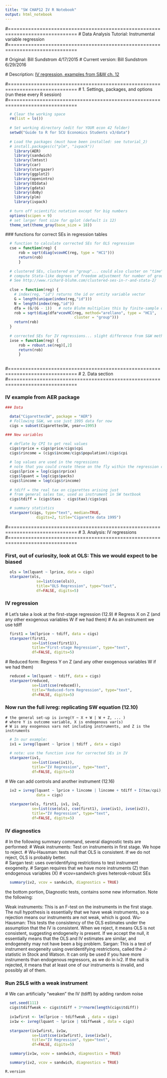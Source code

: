 ```yaml
---
title: "SW CHAP12 IV R Notebook"
output: html_notebook
---
```


#==============================================================================
#   Data Analysis Tutorial: Instrumental variable regression
#==============================================================================

  # Original: Bill Sundstrom 4/17/2015
  # Current version: Bill Sundstrom 6/29/2016
  
  # Description: [IV regression, examples from S&W ch. 12](http://rpubs.com/wsundstrom/t_ivreg)
  
  

#==============================================================================
#   1. Settings, packages, and options (run these every R session)
#==============================================================================


```r



  # Clear the working space
  rm(list = ls())
  
  # Set working directory (edit for YOUR econ 42 folder)
  setwd("Guide to R for SCU Economics Students v3/data")
  
  # Load the packages (must have been installed: see tutorial_2)
  # install.packages(c("plm", "ivpack"))
    library(AER)
    library(sandwich)
    library(lmtest)
    library(car)
    library(stargazer)
    library(ggplot2)
    library(openintro)
    library(OIdata)
    library(gdata)
    library(doBy)
    library(plm)
    library(ivpack)
  
  # turn off scientific notation except for big numbers
  options(scipen = 9)
  # set larger font size for qplot (default is 12)
  theme_set(theme_gray(base_size = 18))
```

 
  ### functions for correct SEs in regression tables


```r

  
  # function to calculate corrected SEs for OLS regression 
  cse = function(reg) {
      rob = sqrt(diag(vcovHC(reg, type = "HC1")))
      return(rob)
      }
  
  # clustered SEs, clustered on "group"... could also cluster on "time" 
  # compute Stata-like degrees of freedom adjustment for number of groups
  # See http://www.richard-bluhm.com/clustered-ses-in-r-and-stata-2/
  
  clse = function(reg) { 
    # index(reg, "id") returns the id or entity variable vector 
    G = length(unique(index(reg,"id")))
    N = length(index(reg,"id"))
    dfa = (G/(G - 1))   # note Bluhm multiplies this by finite-sample df adjustment
    rob = sqrt(diag(dfa*vcovHC(reg, method="arellano", type = "HC1", 
                               cluster = "group")))
    return(rob)
  }
  
  # corrected SEs for IV regressions... slight difference from S&W method
  ivse = function(reg) {
      rob = robust.se(reg)[,2]
      return(rob)
      }
  
```


#==============================================================================
#   2. Data section 
#==============================================================================

### IV example from AER package


```r

### Data

  data("CigarettesSW", package = "AER")
  # Following S&W, we use just 1995 data for now
  cigs = subset(CigarettesSW, year==1995)

### New variables

  # deflate by CPI to get real values
  cigs$rprice = cigs$price/cigs$cpi
  cigs$rincome = (cigs$income/cigs$population)/cigs$cpi 
  
  # log values are used in the regressions
  # note that you could create these on the fly within the regression commands
  cigs$lprice = log(cigs$rprice)
  cigs$lquant = log(cigs$packs)
  cigs$lincome = log(cigs$rincome)
  
  # tdiff = the real tax on cigarettes arising just 
  # from general sales tax, used as instrument in SW textbook
  cigs$tdiff = (cigs$taxs - cigs$tax)/cigs$cpi

  # summary statistics
  stargazer(cigs, type="text", median=TRUE,
              digits=2, title="Cigarette data 1995")
```









#==============================================================================
#   3. Analysis: IV regressions
#==============================================================================

### First, out of curiosity, look at OLS: This we would expect to be biased
 
```r
 
  ols = lm(lquant ~ lprice, data = cigs)  
  stargazer(ols,  
              se=list(cse(ols)),
              title="OLS Regression", type="text", 
              df=FALSE, digits=5)
```






### IV regression

  # Let's take a look at the first-stage regression (12.9)
  # Regress X on Z (and any other exogenous variables W if we had them)
  # As an instrument we use tdiff 
  
```r
  first1 = lm(lprice ~ tdiff, data = cigs)
  stargazer(first1,  
            se=list(cse(first1)),
            title="First-stage Regression", type="text", 
            df=FALSE, digits=5)
```


  
  # Reduced form: Regress Y on Z (and any other exogenous variables W if we had them)
  
```r
  reduced = lm(lquant ~ tdiff, data = cigs)
  stargazer(reduced,  
            se=list(cse(reduced)),
            title="Reduced-form Regression", type="text", 
            df=FALSE, digits=5)
```

### Now run the full ivreg: replicating SW equation (12.10) 
    # the general set-up is ivreg(Y ~ X + W | W + Z, ... )
    # where Y is outcome variable, X is endogenous var(s)
    # W is any exogenous vars not including instruments, and Z is the instruments
  
```r
  # In our example:
  iv1 = ivreg(lquant ~ lprice | tdiff , data = cigs)
    
  # note: use the function ivse for corrected SEs in IV
  stargazer(iv1, 
            se=list(ivse(iv1)),
            title="IV Regression", type="text", 
            df=FALSE, digits=5)

```

  
  # We can add controls and another instrument (12.16)
    
```r
  iv2 = ivreg(lquant ~ lprice + lincome | lincome + tdiff + I(tax/cpi),
              data = cigs)
    
  stargazer(ols, first1, iv1, iv2, 
            se=list(cse(ols), cse(first1), ivse(iv1), ivse(iv2)),
            title="IV Regression", type="text", 
            df=FALSE, digits=5) 
```



### IV diagnostics
  # In the following summary command, several diagnostic tests are performed:
    # Weak instruments: Test on instruments in first stage. We hope to reject.
    # Wu-Hausman: tests null that OLS is consistent. If we do not reject, OLS is probably better.   
    # Sargan test: uses overidentifying restrictions to test instrument exogeneity.
      # Sargan requires that we have more instruments (Z) than endogenous variables (X)
    # vcov=sandwich gives heterosk-robust SEs
```r
  
  summary(iv2, vcov = sandwich, diagnostics = TRUE)
```


 the bottom portion, Diagnostic tests, contains some new information. Note the following:

Weak instruments: This is an F-test on the instruments in the first stage. The null hypothesis is essentially that we have weak instruments, so a rejection means our instruments are not weak, which is good.
Wu-Hausman: This tests the consistency of the OLS estimates under the assumption that the IV is consistent. When we reject, it means OLS is not consistent, suggesting endogeneity is present. If we accept the null, it essentially means that the OLS and IV estimates are similar, and endogeneity may not have been a big problem.
Sargan: This is a test of instrument exogeneity using overidentifying restrictions, called the J-statistic in Stock and Watson. It can only be used if you have more instruments than endogenous regressors, as we do in  iv2. If the null is rejected, it means that at least one of our instruments is invalid, and possibly all of them.




### Run 2SLS with a weak instrument

  # We can artificially "weaken" the IV (tdiff) by adding random noise
```r
  set.seed(111)
  cigs$tdiffweak <- cigs$tdiff + 3*rnorm(length(cigs$tdiff))
  
  iv1wfirst <- lm(lprice ~ tdiffweak , data = cigs)
  iv1w <- ivreg(lquant ~ lprice | tdiffweak , data = cigs)
  
  stargazer(iv1wfirst, iv1w, 
            se=list(cse(iv1wfirst), ivse(iv1w)),
            title="IV Regression", type="text", 
            df=FALSE, digits=5)

```


```r

  
  summary(iv1w, vcov = sandwich, diagnostics = TRUE)

```

```r
  summary(iv2, vcov = sandwich, diagnostics = TRUE)
```







```r

 


R.version

  






```

